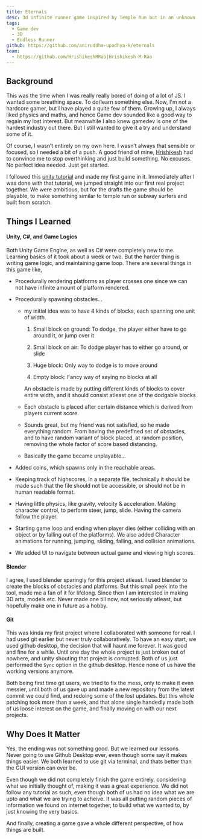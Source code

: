 ```yaml
---
title: Eternals
desc: 3d infinite runner game inspired by Temple Run but in an unknown planet
tags:
  - Game dev
  - 3D
  - Endless Runner
github: https://github.com/aniruddha-upadhya-k/eternals
team:
  - https://github.com/HrishikeshMRao|Hrishikesh-M-Rao
---
```



## Background

This was the time when I was really really bored of doing of a lot of JS. I wanted some breathing space. To do/learn something else. Now, I'm not a hardcore gamer, but I have played a quite few of them. Growing up, I always liked physics and maths, and hence Game dev sounded like a good way to regain my lost interest. But meanwhile I also knew gamedev is one of the hardest industry out there. But I still wanted to give it a try and understand some of it. 

Of course, I wasn’t entirely on my own here. I wasn’t always that sensible or focused, so I needed a bit of a push. A good friend of mine,
<a href="https://github.com/HrishikeshMRao" target="_blank">Hrishikesh</a>
had to convince me to stop overthinking and just build something. No excuses. No perfect idea needed. Just get started.

I followed this 
<a href="https://learn.unity.com/pathway/junior-programmer/unit/basic-gameplay/tutorial/6759d4deedbc2a19d88974c3?version=6.0" target="_blank">unity tutorial</a>
and made my first game in it. Immediately after I was done with that tutorial, we jumped straight into our first real project together. We were ambitious, but for the drafts the game should be playable, to make something similar to temple run or subway surfers and built from scratch.

<Carousel 
  uid="eternals" 
  contents={contents}
/>

## Things I Learned

#### Unity, C#, and Game Logics

Both Unity Game Engine, as well as C# were completely new to me. Learning basics of it took about a week or two. But the harder thing is writing game logic, and maintaining game loop. There are several things in this game like, 

- Procedurally rendering platforms as player crosses one since we can not have infinite amount of platform rendered.

- Procedurally spawning obstacles... 

    - my initial idea was to have 4 kinds of blocks, each spanning one unit of width.

        1. Small block on ground: To dodge, the player either have to go around it, or jump over it

        2. Small block on air: To dodge player has to either go around, or slide

        3. Huge block: Only way to dodge is to move around

        4. Empty block: Fancy way of saying no blocks at all
    
        An obstacle is made by putting different kinds of blocks to cover entire width, and it should consist atleast one of the dodgable blocks

    - Each obstacle is placed after certain distance which is derived from players current score.

    - Sounds great, but my friend was not satisfied, so he made everything random. From having the predefined set of obstacles, and to have random variant of block placed, at random position, removing the whole factor of score based distancing.

    - Basically the game became unplayable...

- Added coins, which spawns only in the reachable areas.

- Keeping track of highscores, in a separate file, technically it should be made such that the file should not be accessible, or should not be in human readable format.

- Having little physics, like gravity, velocity & acceleration. Making character control, to perform steer, jump, slide. Having the camera follow the player.

- Starting game loop and ending when player dies (either colliding with an object or by falling out of the platforms). We also added Character animations for running, jumping, sliding, falling, and collision animations.

- We added UI to navigate between actual game and viewing high scores. 

#### Blender

I agree, I used blender sparingly for this project atleast. I used blender to create the blocks of obstacles and platforms. But this small peek into the tool, made me a fan of it for lifelong. Since then I am interested in making 3D arts, models etc. Never made one till now, not seriously atleast, but hopefully make one in future as a hobby.

#### Git

This was kinda my first project where I collaborated with someone for real. I had used git earlier but never truly collaboratively. To have an easy start, we used github desktop, the decision that will haunt me forever. It was good and fine for a while. Until one day the whole project is just broken out of nowhere, and unity shouting that project is corrupted. Both of us just performed the `Sync` option in the github desktop. Hence none of us have the working versions anymore.

Both being first time git users, we tried to fix the mess, only to make it even messier, until both of us gave up and made a new repository from the latest commit we could find, and redoing some of the lost updates. But this whole patching took more than a week, and that alone single handedly made both of us loose interest on the game, and finally moving on with our next projects.

## Why Does It Matter

Yes, the ending was not something good. But we learned our lessons. Never going to use Github Desktop ever, even though some say it makes things easier. We both learned to use git via terminal, and thats better than the GUI version can ever be.

Even though we did not completely finish the game entirely, considering what we initially thought of, making it was a great experience. We did not follow any tutorial as such, even though both of us had no idea what we are upto and what we are trying to acheive. It was all putting random pieces of information we found on internet together, to build what we wanted to, by just knowing the very basics.

And finally, creating a game gave a whole different perspective, of how things are built.
